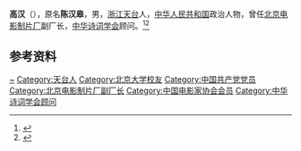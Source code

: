 {{Otheruses|other=名为高汉的其他人物|高汉}}

'''高汉'''（{{bd|1926年|1月|}}），原名'''陈汉皋'''，男，[[浙江|浙江]][[天台县|天台]]人，[[中华人民共和国|中华人民共和国]]政治人物，曾任[[北京电影制片厂|北京电影制片厂]]副厂长，[[中华诗词学会|中华诗词学会]]顾问。<ref>{{Cite book|title=当代诗词家大辞典|author=丁永淮主编; 黄才钦, 熊文祥, 吴健中等副主编|publisher=华中师范大学出版社|year=1996|isbn=|location=武汉|pages=}}</ref><ref>{{Cite web|title=我不是好汉 我是高汉|url=https://ttnews.zjol.com.cn/ttxw/system/2008/09/03/010640301.shtml|accessdate=2020-11-17|work=天台新闻网-浙江在线}}</ref>

== 参考资料 ==
{{reflist}}

{{中国人物小作品}}
{{Navboxes
| title  = 高汉在[[中华诗词学会|中华诗词学会]]的职务
| list1  =
{{中华诗词学会第一届理事会}}
}}

{{Authority control}}
{{DEFAULTSORT:Gao}}
[[Category:陈姓|~]]
[[Category:天台人|Category:天台人]]
[[Category:北京大学校友|Category:北京大学校友]]
[[Category:中国共产党党员|Category:中国共产党党员]]
[[Category:北京电影制片厂副厂长|Category:北京电影制片厂副厂长]]
[[Category:中国电影家协会会员|Category:中国电影家协会会员]]
[[Category:中华诗词学会顾问|Category:中华诗词学会顾问]]